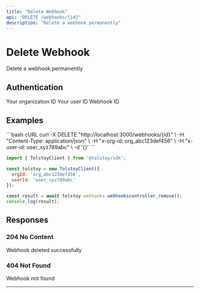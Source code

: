 ```yaml
---
title: "Delete Webhook"
api: "DELETE /webhooks/{id}"
description: "Delete a webhook permanently"
---
```


# Delete Webhook

Delete a webhook permanently

## Authentication

<ParamField header="x-org-id" type="string" required>
  Your organization ID
</ParamField>

<ParamField header="x-user-id" type="string" required>
  Your user ID
</ParamField>

<ParamField path="id" type="string" required>
  Webhook ID
</ParamField>



## Examples

<CodeGroup>
```bash cURL
curl -X DELETE "http://localhost:3000/webhooks/{id}" \
  -H "Content-Type: application/json" \
  -H "x-org-id: org_abc123def456" \
  -H "x-user-id: user_xyz789abc" \
  -d '{}'
```

```javascript JavaScript SDK
import { TolstoyClient } from '@tolstoy/sdk';

const tolstoy = new TolstoyClient({
  orgId: 'org_abc123def456',
  userId: 'user_xyz789abc'
});

const result = await tolstoy.webhooks.webhookscontroller_remove();
console.log(result);
```
</CodeGroup>

## Responses

### 204 No Content

Webhook deleted successfully

### 404 Not Found

Webhook not found

---

<Snippet file="api-footer.mdx" />
